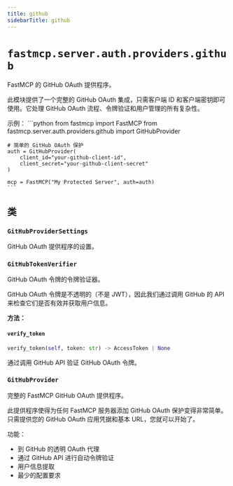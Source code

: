 ```yaml
---
title: github
sidebarTitle: github
---
```


# `fastmcp.server.auth.providers.github`


FastMCP 的 GitHub OAuth 提供程序。

此模块提供了一个完整的 GitHub OAuth 集成，只需客户端 ID 和客户端密钥即可使用。它处理 GitHub OAuth 流程、令牌验证和用户管理的所有复杂性。



示例：
    ```python
    from fastmcp import FastMCP
    from fastmcp.server.auth.providers.github import GitHubProvider

    # 简单的 GitHub OAuth 保护
    auth = GitHubProvider(
        client_id="your-github-client-id",
        client_secret="your-github-client-secret"
    )

    mcp = FastMCP("My Protected Server", auth=auth)
    ```


## 类

### `GitHubProviderSettings` <sup><a href="https://github.com/jlowin/fastmcp/blob/main/src/fastmcp/server/auth/providers/github.py#L38" target="_blank"><Icon icon="github" style="width: 14px; height: 14px;" /></a></sup>


GitHub OAuth 提供程序的设置。


### `GitHubTokenVerifier` <sup><a href="https://github.com/jlowin/fastmcp/blob/main/src/fastmcp/server/auth/providers/github.py#L61" target="_blank"><Icon icon="github" style="width: 14px; height: 14px;" /></a></sup>


GitHub OAuth 令牌的令牌验证器。

GitHub OAuth 令牌是不透明的（不是 JWT），因此我们通过调用 GitHub 的 API 来检查它们是否有效并获取用户信息。



**方法：**

#### `verify_token` <sup><a href="https://github.com/jlowin/fastmcp/blob/main/src/fastmcp/server/auth/providers/github.py#L83" target="_blank"><Icon icon="github" style="width: 14px; height: 14px;" /></a></sup>

```python
verify_token(self, token: str) -> AccessToken | None
```

通过调用 GitHub API 验证 GitHub OAuth 令牌。


### `GitHubProvider` <sup><a href="https://github.com/jlowin/fastmcp/blob/main/src/fastmcp/server/auth/providers/github.py#L166" target="_blank"><Icon icon="github" style="width: 14px; height: 14px;" /></a></sup>


完整的 FastMCP GitHub OAuth 提供程序。

此提供程序使得为任何 FastMCP 服务器添加 GitHub OAuth 保护变得非常简单。只需提供您的 GitHub OAuth 应用凭据和基本 URL，您就可以开始了。



功能：
- 到 GitHub 的透明 OAuth 代理
- 通过 GitHub API 进行自动令牌验证
- 用户信息提取
- 最少的配置要求

